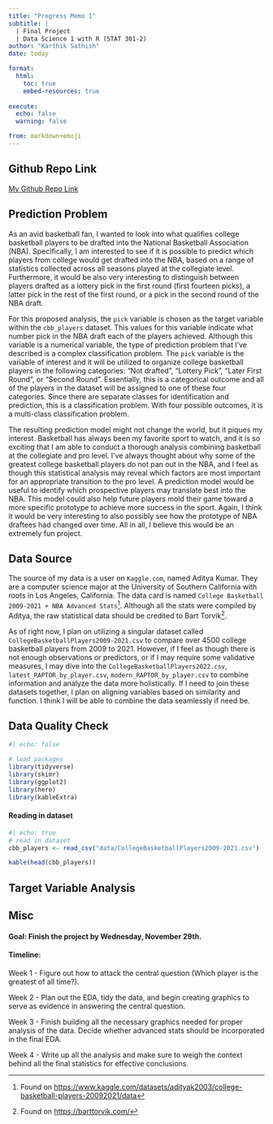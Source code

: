 ```yaml
---
title: "Progress Memo 1"
subtitle: |
  | Final Project 
  | Data Science 1 with R (STAT 301-2)
author: "Karthik Sathish"
date: today

format:
  html:
    toc: true
    embed-resources: true
    
execute:
  echo: false
  warning: false

from: markdown+emoji 
---
```


::: {.callout-tip icon=false}

## Github Repo Link


[My Github Repo Link](https://github.com/stat301-2-2024-winter/final-project-2-kvsathish.git)

:::

## Prediction Problem

  As an avid basketball fan, I wanted to look into what qualifies college basketball players to be drafted into the National Basketball Association (NBA). Specifically, I am interested to see if it is possible to predict which players from college would get drafted into the NBA, based on a range of statistics collected across all seasons played at the collegiate level. Furthermore, it would be also very interesting to distinguish between players drafted as a lottery pick in the first round (first fourteen picks), a latter pick in the rest of the first round, or a pick in the second round of the NBA draft. 

  For this proposed analysis, the `pick` variable is chosen as the target variable within the `cbb_players` dataset. This values for this variable indicate what number pick in the NBA draft each of the players achieved. Although this variable is a numerical variable, the type of prediction problem that I've described is a complex classification problem. The `pick` variable is the variable of interest and it will be utilized to organize college basketball players in the following categories: "Not drafted", "Lottery Pick", "Later First Round", or "Second Round". Essentially, this is a categorical outcome and all of the players in the dataset will be assigned to one of these four categories. Since there are separate classes for identification and prediction, this is a classification problem. With four possible outcomes, it is a multi-class classification problem.

  The resulting prediction model might not change the world, but it piques my interest. Basketball has always been my favorite sport to watch, and it is so exciting that I am able to conduct a thorough analysis combining basketball at the collegiate and pro level. I've always thought about why some of the greatest college basketball players do not pan out in the NBA, and I feel as though this statistical analysis may reveal which factors are most important for an appropriate transition to the pro level. A prediction model would be useful to identify which prospective players may translate best into the NBA. This model could also help future players mold their game toward a more specific prototype to achieve more success in the sport. Again, I think it would be very interesting to also possibly see how the prototype of NBA draftees had changed over time. All in all, I believe this would be an extremely fun project.


## Data Source

The source of my data is a user on `Kaggle.com`, named Aditya Kumar. They are a computer science major at the University of Southern California with roots in Los Angeles, California. The data card is named `College Basketball 2009-2021 + NBA Advanced Stats`^[Found on [https://www.kaggle.com/datasets/adityak2003/college-basketball-players-20092021/data](https://www.kaggle.com/datasets/adityak2003/college-basketball-players-20092021/data)]. Although all the stats were compiled by Aditya, the raw statistical data should be credited to Bart Torvik^[Found on [https://barttorvik.com/](https://barttorvik.com/)].

As of right now, I plan on utilizing a singular dataset called `CollegeBasketballPlayers2009-2021.csv` to compare over 4500 college basketball players from 2009 to 2021. However, if I feel as though there is not enough observations or predictors, or if I may require some validative measures, I may dive into the `CollegeBasketballPlayers2022.csv`, `latest_RAPTOR_by_player.csv`, `modern_RAPTOR_by_player.csv` to combine information and analyze the data more holistically. If I need to join these datasets together, I plan on aligning variables based on similarity and function. I think I will be able to combine the data seamlessly if need be.


## Data Quality Check

```r
#| echo: false

# load packages
library(tidyverse)
library(skimr)
library(ggplot2)
library(here)
library(kableExtra)
```


#### Reading in dataset

```r
#| echo: true
# read in dataset
cbb_players <- read_csv("data/CollegeBasketballPlayers2009-2021.csv")

kable(head(cbb_players))
```


## Target Variable Analysis

## Misc

#### Goal: Finish the project by Wednesday, November 29th.

#### Timeline:

Week 1 - Figure out how to attack the central question (Which player is the greatest of all time?).

Week 2 - Plan out the EDA, tidy the data, and begin creating graphics to serve as evidence in answering the central question.

Week 3 - Finish building all the necessary graphics needed for proper analysis of the data. Decide whether advanced stats should be incorporated in the final EDA.

Week 4 - Write up all the analysis and make sure to weigh the context behind all the final statistics for effective conclusions.


